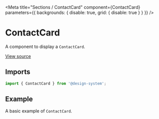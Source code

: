 
<Meta
  title="Sections / ContactCard"
  component={ContactCard}
  parameters={{ backgrounds: { disable: true, grid: { disable: true } } }}
/>

# ContactCard

A component to display a `ContactCard`.

[View source](https://github.com/actarian/design-system/tree/main/src/ui/sections/contact-card)

## Imports

```js
import { ContactCard } from '@design-system';
```

<!--
## Props

<ArgsTable of={ContactCardProps} />
-->

## Example

A basic example of `ContactCard`.

<Canvas>
  <Story name="ContactCard">
    <Grid.Row columnGap="1rem" rowGap="1rem" margin="2rem">
      <Grid sm={6} md={4} lg={3}>
        <ContactCard height="100%" />
      </Grid>
    </Grid.Row>
  </Story>
</Canvas>
